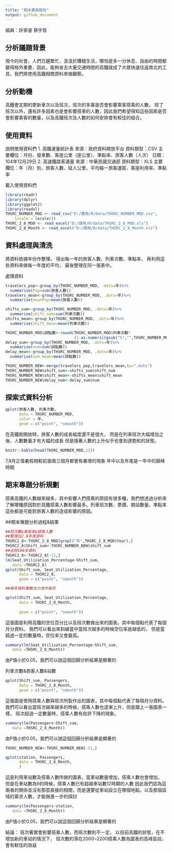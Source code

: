 ```yaml
---
title: "期末書面報告"
output: github_document
---
```

組員：許家睿 蔡宇哲

## 分析議題背景
現今的社會，人們日趨繁忙，汲汲於賺錢生活，哪怕是多一分休息、自由的時間都變得格外重要，因此，能夠省去大量交通時間的高鐵就成了大眾快速往返南北的工具，我們將使用高鐵相關資料來做觀察。

## 分析動機
高鐵會定期的更新車次以及班次，班次的多寡是否會影響乘客搭乘的人數。
除了班次以外，還有許多因素也是會影響搭車的人數，因此我們希望得知這些因素是否會影響乘客的數量，以及高鐵班次及人數的如何安排會有較佳的組合。


## 使用資料
說明使用資料們
1.	高鐵運量統計表 來源：政府資料開放平台 資料類型：CSV 主要欄位：月份、發車數、客座公里（座公里）、準點率、旅客人數（人次） 日期：104年12月29日
2.  高速鐵路客運量 來源：中華民國交通部 資料類型：XLS 主要欄位：年（月）別、旅客人數、延人公里、平均每一旅客運距、客座利用率、準點率




載入使用資料們
```r
library(readr)
library(dplyr)
library(ggplot2)
library(readxl)
THSRC_NUMBER_MOD <- read_csv("D:/課用/R/data/THSRC_NUMBER_MOD.csv", 
    locale = locale())
THSRC_2_8_MOD <- read_excel("D:/課用/R/data/THSRC_2_8_MOD.xls")
THSRC_2_8_Month <- read_excel("D:/課用/R/data/THSRC_2_8_Month.xls")
```

## 資料處理與清洗
將資料依據年份作整理，
得出每一年的旅客人數、列車次數、準點率，
再利用這些資料來做每一年度的平均，
最後整理在同一張表中。

處理資料
```r
travelers_pop<-group_by(THSRC_NUMBER_MOD, .dots=年)%>%
  summarise(Pop=sum(旅客人數))
travelers_mean<-group_by(THSRC_NUMBER_MOD, .dots=年)%>%
  summarise(meanPop=mean(旅客人數))

shifts_sum<-group_by(THSRC_NUMBER_MOD, .dots=年)%>%
  summarise(shift_num=sum(列車次數))
shifts_mean<-group_by(THSRC_NUMBER_MOD, .dots=年)%>%
  summarise(shift_mean=mean(列車次數))

THSRC_NUMBER_MOD$誤點數<-round(THSRC_NUMBER_MOD$列車次數*
                              (1-as.numeric(gsub("%","",THSRC_NUMBER_MOD$準點率))/100),0)
delay_sum<-group_by(THSRC_NUMBER_MOD, .dots=年)%>%
  summarise(num=sum(誤點數))
delay_mean<-group_by(THSRC_NUMBER_MOD, .dots=年)%>%
  summarise(num_mean=mean(誤點數))

THSRC_NUMBER_NEW<-merge(travelers_pop,travelers_mean,by=".dots")
THSRC_NUMBER_NEW$shift_sum<-shifts_sum$shift_num
THSRC_NUMBER_NEW$shift_mean<-shifts_mean$shift_mean
THSRC_NUMBER_NEW$delay_num<-delay_sum$num
```

## 探索式資料分析

```r
qplot(旅客人數, 列車次數, 
      data = THSRC_NUMBER_MOD,
      color = 年,
      geom = c("point", "smooth"))
```


在高鐵剛開放時，旅客人數的成長幅度還不是很大，
而是在列車班次大幅增加之後，人數數量才有大幅的成長
但是隨著人數的上升似乎也會到達飽和的狀態。

```r
knitr::kable(head(THSRC_NUMBER_MOD,12))


```


7,8月正值暑假相較前面兩三個月都會有暴增的現象
年中以及年尾是一年中的巔峰時期

## 期末專題分析規劃

搭乘高鐵的人數越來越多，其中影響人們搭乘的原因有很多種，我們想透過分析來了解哪種原因對於高鐵搭乘人數影響最多。列車班次數、票價、開站數量、準點率這些都是可能對旅客人數的造成影響的原因。

##期末專題分析過程&結果

```r
##班次數&客座率&搭乘人數
##整理出2_8年度資料
THSRC2_8<-THSRC_2_8_MOD[grepl("年",THSRC_2_8_MOD$Year),]
THSRC2_8$Shift_sum<-THSRC_NUMBER_NEW$shift_sum
##去除106年資料
THSRC2_8<-THSRC2_8[-11,]
lm(Seat_Utilization_Percentage~Shift_sum,
   data =THSRC2_8)
qplot(Shift_sum, Seat_Utilization_Percentage, 
      data = THSRC2_8,
      geom = c("point", "smooth"))

##每年資料筆數太少改作每月
```
```r
qplot(Shift_sum, Seat_Utilization_Percentage, 
      data = THSRC_2_8_Month,
      
      geom = c("point", "smooth"))
```


這張圖是利用高鐵的空位百分比以及班次數做出來的圖表。其中每個點代表了每個月分資料。
我們可以看出來斜線當中當班次越多的時候空位率是越低的，
但是當超過一定的數量時，空位率又會變高。
```r
summary(lm(Seat_Utilization_Percentage~Shift_sum,
   data =THSRC_2_8_Month))
```

由P值小於0.05，我們可以說這個回歸分析結果是顯著的

列車次數&旅客人數&站數
```r
qplot(Shift_sum, Passengers, 
      data = THSRC_2_8_Month,
      geom = c("point", "smooth"))
```


這張圖是使用搭乘人數與班次所製作出的圖表，其中每個點代表了每個月分資料。
我們可以看出當班次越來越多的時候，搭乘人數也逐漸上升，但是跟上一張圖表一樣，
班次超過一定數量時，搭乘人數有些許下降的現象。
```r
summary(lm(Passengers~Shift_sum,
   data =THSRC_2_8_Month))
```
由P值小於0.05，我們可以說這個回歸分析結果是顯著的
```r
THSRC_NUMBER_NEW<-THSRC_NUMBER_NEW[-11,]

qplot(station, Passengers, 
      data = THSRC_2_8_Month,
      )
```


這是利用車站數及搭乘人數所做的圖表，當車站數量增加，搭乘人數也會增加，
但是在車站數為9的時候，搭乘人數已有超越車站數12時期的人數
因此我們認為這兩者的關係並沒有那麼直接的相關，而是還要從車站設立在哪個地點，以及那個區域的需求人數，才能做進一步的探討
```r
summary(lm(Passengers~station,
   data =THSRC_2_8_Month))
```
由P值小於0.05，我們可以說這個回歸分析結果是顯著的


結論：
班次著實會影響搭乘人數，而班次數則不一定，
以目前高鐵的狀態，在不增加新的車站的情況下，
班次數約落在2000~2200搭乘人數為圖表的高峰區段，
會有較佳的效益